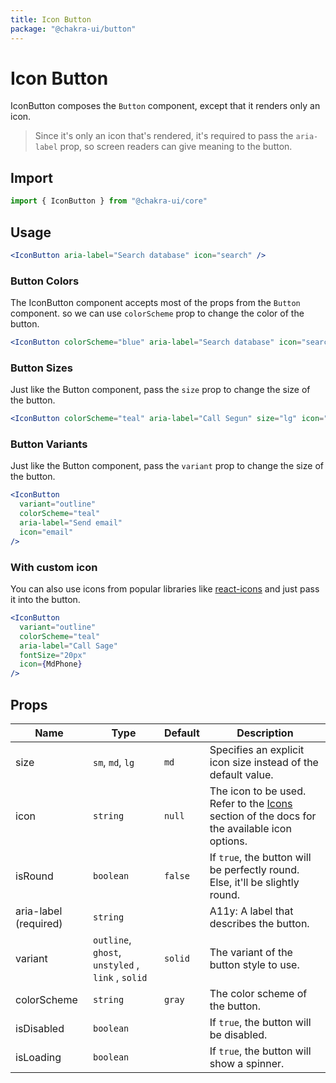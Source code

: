 ```yaml
---
title: Icon Button
package: "@chakra-ui/button"
---
```


# Icon Button

IconButton composes the `Button` component, except that it renders only an icon.

> Since it's only an icon that's rendered, it's required to pass the
> `aria-label` prop, so screen readers can give meaning to the button.

## Import

```js
import { IconButton } from "@chakra-ui/core"
```

## Usage

```jsx
<IconButton aria-label="Search database" icon="search" />
```

### Button Colors

The IconButton component accepts most of the props from the `Button` component.
so we can use `colorScheme` prop to change the color of the button.

```jsx
<IconButton colorScheme="blue" aria-label="Search database" icon="search" />
```

### Button Sizes

Just like the Button component, pass the `size` prop to change the size of the
button.

```jsx
<IconButton colorScheme="teal" aria-label="Call Segun" size="lg" icon="phone" />
```

### Button Variants

Just like the Button component, pass the `variant` prop to change the size of
the button.

```jsx
<IconButton
  variant="outline"
  colorScheme="teal"
  aria-label="Send email"
  icon="email"
/>
```

### With custom icon

You can also use icons from popular libraries like
[react-icons](react-icons.netlify.com) and just pass it into the button.

```jsx
<IconButton
  variant="outline"
  colorScheme="teal"
  aria-label="Call Sage"
  fontSize="20px"
  icon={MdPhone}
/>
```

## Props

| Name                  | Type                                              | Default | Description                                                                                           |
| --------------------- | ------------------------------------------------- | ------- | ----------------------------------------------------------------------------------------------------- |
| size                  | `sm`, `md`, `lg`                                  | `md`    | Specifies an explicit icon size instead of the default value.                                         |
| icon                  | `string`                                          | `null`  | The icon to be used. Refer to the [Icons](/icon/) section of the docs for the available icon options. |
| isRound               | `boolean`                                         | `false` | If `true`, the button will be perfectly round. Else, it'll be slightly round.                         |
| aria-label (required) | `string`                                          |         | A11y: A label that describes the button.                                                              |
| variant               | `outline`, `ghost`, `unstyled` , `link` , `solid` | `solid` | The variant of the button style to use.                                                               |
| colorScheme           | `string`                                          | `gray`  | The color scheme of the button.                                                                       |
| isDisabled            | `boolean`                                         |         | If `true`, the button will be disabled.                                                               |
| isLoading             | `boolean`                                         |         | If `true`, the button will show a spinner.                                                            |
